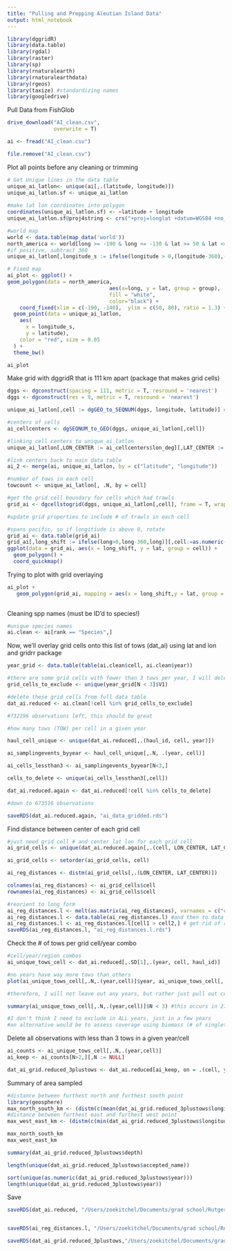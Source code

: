 ```yaml
---
title: "Pulling and Prepping Aleutian Island Data"
output: html_notebook
---
```



```r
library(dggridR)
library(data.table)
library(rgdal)
library(raster)
library(sp)
library(rnaturalearth)
library(rnaturalearthdata)
library(rgeos)
library(taxize) #standardizing names
library(googledrive)
```


Pull Data from FishGlob

```r
drive_download("AI_clean.csv",
               overwrite = T)

ai <- fread("AI_clean.csv")

file.remove("AI_clean.csv")

```

Plot all points before any cleaning or trimming

```r

# Get Unique lines in the data table
unique_ai_latlon<- unique(ai[,.(latitude, longitude)])
unique_ai_latlon.sf <- unique_ai_latlon
  
#make lat lon coordinates into polygon
coordinates(unique_ai_latlon.sf) <- ~latitude + longitude
unique_ai_latlon.sf@proj4string <- crs("+proj=longlat +datum=WGS84 +no_defs +ellps=WGS84 +towgs84=0,0,0")

#world map
world <- data.table(map_data('world'))
north_america <- world[long >= -190 & long <= -130 & lat >= 50 & lat <= 80]
#if positive, subtract 360
unique_ai_latlon[,longitude_s := ifelse(longitude > 0,(longitude-360),(longitude))]

# Fixed map
ai_plot <- ggplot() +
geom_polygon(data = north_america, 
                                 aes(x=long, y = lat, group = group), 
                                 fill = "white", 
                                 color="black") +
    coord_fixed(xlim = c(-190, -140),  ylim = c(50, 80), ratio = 1.3) +
  geom_point(data = unique_ai_latlon,
    aes(
      x = longitude_s,
      y = latitude),
    color = "red", size = 0.05
  ) +
  theme_bw()

ai_plot
```

Make grid with dggridR that is 111 km apart (package that makes grid cells)
```r
dggs <- dgconstruct(spacing = 111, metric = T, resround = 'nearest')
dggs <- dgconstruct(res = 9, metric = T, resround = 'nearest')

unique_ai_latlon[,cell := dgGEO_to_SEQNUM(dggs, longitude, latitude)] #get corresponding grid cells for AI trawl

#centers of cells
ai_cellcenters <- dgSEQNUM_to_GEO(dggs, unique_ai_latlon[,cell])

#linking cell centers to unique_ai_latlon
unique_ai_latlon[,LON_CENTER := ai_cellcenters$lon_deg][,LAT_CENTER := ai_cellcenters$lat_deg]

#link centers back to main data table
ai_2 <- merge(ai, unique_ai_latlon, by = c("latitude", "longitude"))

#number of tows in each cell
towcount <- unique_ai_latlon[, .N, by = cell]

#get the grid cell boundary for cells which had trawls
grid_ai <- dgcellstogrid(dggs, unique_ai_latlon[,cell], frame = T, wrapcells = F)

#update grid properties to include # of trawls in each cell

#spans pacific, so if longitiude is above 0, rotate
grid_ai <- data.table(grid_ai)
grid_ai[,long_shift := ifelse(long>0,long-360,long)][,cell:=as.numeric(cell)]
ggplot(data = grid_ai, aes(x = long_shift, y = lat, group = cell)) +
  geom_polygon() +
  coord_quickmap()

```

Trying to plot with grid overlaying
```r

ai_plot + 
   geom_polygon(grid_ai, mapping = aes(x = long_shift,y = lat, group = cell), inherit.aes = FALSE, color = "black", fill = NA, size = 0.1)
  
```
Cleaning spp names (must be ID'd to species!)
```r
#unique species names
ai.clean <- ai[rank == "Species",]


```


Now, we'll overlay grid cells onto this list of tows (dat_ai) using lat and lon and gridrr package
```r

year_grid <- data.table(table(ai.clean$cell, ai.clean$year))

#there are some grid cells with fewer than 3 tows per year, I will delete these
grid_cells_to_exclude <- unique(year_grid[N < 3]$V1)

#delete these grid cells from full data table
dat_ai.reduced <- ai.clean[!cell %in% grid_cells_to_exclude]

#732196 observations left, this should be great

#how many tows (TOW) per cell in a given year

haul_cell_unique <- unique(dat_ai.reduced[,.(haul_id, cell, year)])

ai_samplingevents_byyear <- haul_cell_unique[,.N, .(year, cell)]

ai_cells_lessthan3 <- ai_samplingevents_byyear[N<3,]

cells_to_delete <- unique(ai_cells_lessthan3[,cell])

dat_ai.reduced.again <- dat_ai.reduced[!cell %in% cells_to_delete]

#down to 673516 observations

saveRDS(dat_ai.reduced.again, "ai_data_gridded.rds")

```

Find distance between center of each grid cell
```r
#just need grid cell # and center lat lon for each grid cell 
ai_grid_cells <- unique(dat_ai.reduced.again[,.(cell, LON_CENTER, LAT_CENTER)])

ai_grid_cells <- setorder(ai_grid_cells, cell)

ai_reg_distances <- distm(ai_grid_cells[,.(LON_CENTER, LAT_CENTER)])

colnames(ai_reg_distances) <- ai_grid_cells$cell
rownames(ai_reg_distances) <- ai_grid_cells$cell

#reorient to long form 
ai_reg_distances.l <- melt(as.matrix(ai_reg_distances), varnames = c("cell1", "cell2"), value.name = "distance(m)") #matrix to data frame
ai_reg_distances.l <- data.table(ai_reg_distances.l) #and then to data table
ai_reg_distances.l <- ai_reg_distances.l[cell1 > cell2,] # get rid of repetitions and self-comparisons
saveRDS(ai_reg_distances.l, "ai_reg_distances.l.rds")
```

Check the # of tows per grid cell/year combo
```r
#cell/year/region combos
ai_unique_tows_cell <- dat_ai.reduced[,.SD[1],.(year, cell, haul_id)]

#no years have way more tows than others
plot(ai_unique_tows_cell[,.N,.(year,cell)]$year, ai_unique_tows_cell[,.N,.(year,cell)]$N)

#therefore, I will not leave out any years, but rather just pull out cells in years they are undersampled (<N=3, which is )

summary(ai_unique_tows_cell[,.N,.(year,cell)]$N < 3) #this occurs in 27/393 cell/year combos  (6.8%%, no biggie)

#I don't think I need to exclude in ALL years, just in a few years
#an alternative would be to assess coverage using biomass (# of singletons and doubletons)

```

Delete all observations with less than 3 tows in a given year/cell
```r
ai_counts <- ai_unique_tows_cell[,.N,.(year,cell)]
ai_keep <- ai_counts[N>2,][,N := NULL]

dat_ai_grid.reduced_3plustows <- dat_ai.reduced[ai_keep, on = .(cell, year)]


```


Summary of area sampled
```r
#distance between furthest north and furthest south point
library(geosphere)
max_north_south_km <- (distm(c(mean(dat_ai_grid.reduced_3plustows$longitude), min(dat_ai_grid.reduced_3plustows$latitude)), c(mean(dat_ai_grid.reduced_3plustows$longitude), max(dat_ai_grid.reduced_3plustows$latitude)), fun = distHaversine))/1000
#distance between furthest east and furthest west point
max_west_east_km <- (distm(c(min(dat_ai_grid.reduced_3plustows$longitude), mean(dat_ai_grid.reduced_3plustows$latitude)), c(max(dat_ai_grid.reduced_3plustows$longitude), mean(dat_ai_grid.reduced_3plustows$latitude)), fun = distHaversine))/1000

max_north_south_km
max_west_east_km

summary(dat_ai_grid.reduced_3plustows$depth)

length(unique(dat_ai_grid.reduced_3plustows$accepted_name))

sort(unique(as.numeric(dat_ai_grid.reduced_3plustows$year)))
length(unique(dat_ai_grid.reduced_3plustows$year))
```


Save
```r
saveRDS(dat_ai.reduced, "/Users/zoekitchel/Documents/grad school/Rutgers/Repositories/trawl_spatial_turnover/data/gridded/USA-AI/dat_ai.reduced.rds")


saveRDS(ai_reg_distances.l, "/Users/zoekitchel/Documents/grad school/Rutgers/Repositories/trawl_spatial_turnover/data/gridded/USA-AI/dat_ai_reg_distances.l.rds")

saveRDS(dat_ai_grid.reduced_3plustows,"/Users/zoekitchel/Documents/grad school/Rutgers/Repositories/trawl_spatial_turnover/data/gridded/USA-AI/dat_ai_grid.reduced_3plustows.rds")


```
